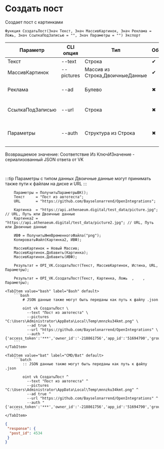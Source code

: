 ﻿---
sidebar_position: 1
---


# Создать пост
 Создает пост с картинками



`Функция СоздатьПост(Знач Текст, Знач МассивКартинок, Знач Реклама = Ложь, Знач СсылкаПодЗаписью = "", Знач Параметры = "") Экспорт`

  | Параметр | CLI опция | Тип | Обяз. | Назначение |
  |-|-|-|-|-|
  | Текст | --text | Строка | &#x2714; | Текст поста |
  | МассивКартинок | --pictures | Массив из Строка,ДвоичныеДанные | &#x2714; | Массив картинок |
  | Реклама | --ad | Булево | &#x2716; | Признак ""Это реклама"" |
  | СсылкаПодЗаписью | --url | Строка | &#x2716; | Ссылка (URL) под записью |
  | Параметры | --auth | Структура из Строка | &#x2716; | JSON авторизации или путь к .json |

  
  Возвращаемое значение:   Соответствие Из КлючИЗначение - сериализованный JSON ответа от VK

<br/>

:::tip
Параметры с типом данных Двоичные данные могут принимать также пути к файлам на диске и URL
:::
<br/>



```bsl title="Пример использования для 1С:Предприятие/OneScript"
    Параметры = ПолучитьПараметрыВК();
    Текст     = "Пост из автотеста";
    URL       = "https://github.com/Bayselonarrend/OpenIntegrations";

    Картинка  = "https://api.athenaeum.digital/test_data/picture.jpg";  // URL, Путь или Двоичные данные
    Картинка2 = "https://api.athenaeum.digital/test_data/picture2.jpg"; // URL, Путь или Двоичные данные

    ИВФ = ПолучитьИмяВременногоФайла("png");
    КопироватьФайл(Картинка2, ИВФ);

    МассивКартинок = Новый Массив;
    МассивКартинок.Добавить(Картинка);
    МассивКартинок.Добавить(ИВФ);

    Результат = OPI_VK.СоздатьПост(Текст, МассивКартинок, Истина, URL, Параметры);

    Результат = OPI_VK.СоздатьПост(Текст, Картинка, Ложь  ,    , Параметры);
```
    

 <Tabs>
  
    <TabItem value="bash" label="Bash" default>
        ```bash
            # JSON данные также могут быть переданы как путь к файлу .json
            
            oint vk СоздатьПост \
              --text "Пост из автотеста" \
              --pictures "C:\Users\Administrator\AppData\Local\Temp\mnnzku34kmt.png" \
              --ad true \
              --url "https://github.com/Bayselonarrend/OpenIntegrations" \
              --auth "{'access_token':'***','owner_id':'-218861756','app_id':'51694790','group_id':'218861756'}"
        ```
    </TabItem>
  
    <TabItem value="bat" label="CMD/Bat" default>
        ```batch
            :: JSON данные также могут быть переданы как путь к файлу .json
            
            oint vk СоздатьПост ^
              --text "Пост из автотеста" ^
              --pictures "C:\Users\Administrator\AppData\Local\Temp\mnnzku34kmt.png" ^
              --ad true ^
              --url "https://github.com/Bayselonarrend/OpenIntegrations" ^
              --auth "{'access_token':'***','owner_id':'-218861756','app_id':'51694790','group_id':'218861756'}"
        ```
    </TabItem>
</Tabs>


```json title="Результат"
{
 "response": {
  "post_id": 4534
 }
}
```
